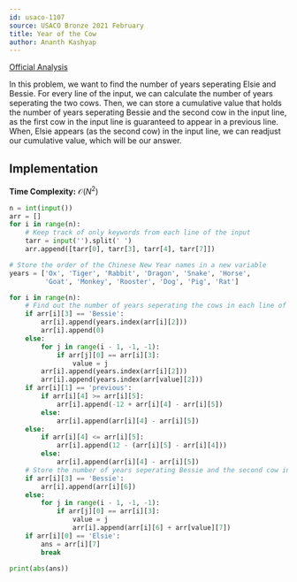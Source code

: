 ```yaml
---
id: usaco-1107
source: USACO Bronze 2021 February
title: Year of the Cow
author: Ananth Kashyap
---
```


[Official Analysis](http://www.usaco.org/current/data/sol_prob1_bronze_feb21.html)

In this problem, we want to find the number of years seperating Elsie and Bessie. For every line of the input, we can calculate the number of years seperating the two cows. Then, we can store a cumulative value that holds the number of years seperating Bessie and the second cow in the input line, as the first cow in the input line is guaranteed to appear in a previous line. When, Elsie appears (as the second cow) in the input line, we can readjust our cumulative value, which will be our answer.

## Implementation

**Time Complexity:** $\mathcal{O}(N^2)$

<LanguageSection>

<PySection>

```python
n = int(input())
arr = []
for i in range(n):
    # Keep track of only keywords from each line of the input
    tarr = input('').split(' ')
    arr.append([tarr[0], tarr[3], tarr[4], tarr[7]])

# Store the order of the Chinese New Year names in a new variable
years = ['Ox', 'Tiger', 'Rabbit', 'Dragon', 'Snake', 'Horse',
         'Goat', 'Monkey', 'Rooster', 'Dog', 'Pig', 'Rat']

for i in range(n):
    # Find out the number of years seperating the cows in each line of the input
    if arr[i][3] == 'Bessie':
        arr[i].append(years.index(arr[i][2]))
        arr[i].append(0)
    else:
        for j in range(i - 1, -1, -1):
            if arr[j][0] == arr[i][3]:
                value = j
        arr[i].append(years.index(arr[i][2]))
        arr[i].append(years.index(arr[value][2]))
    if arr[i][1] == 'previous':
        if arr[i][4] >= arr[i][5]:
            arr[i].append(-12 + arr[i][4] - arr[i][5])
        else:
            arr[i].append(arr[i][4] - arr[i][5])
    else:
        if arr[i][4] <= arr[i][5]:
            arr[i].append(12 - (arr[i][5] - arr[i][4]))
        else:
            arr[i].append(arr[i][4] - arr[i][5])
    # Store the number of years seperating Bessie and the second cow in the line
    if arr[i][3] == 'Bessie':
        arr[i].append(arr[i][6])
    else:
        for j in range(i - 1, -1, -1):
            if arr[j][0] == arr[i][3]:
                value = j
                arr[i].append(arr[i][6] + arr[value][7])
    if arr[i][0] == 'Elsie':
        ans = arr[i][7]
        break

print(abs(ans))
```

</PySection>

</LanguageSection>
